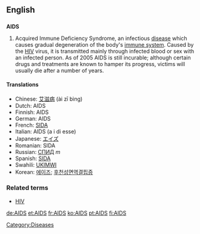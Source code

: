 {{see|aids}}
==English==

==={{acronym}}===
{{wikipedia}}
'''AIDS'''

# Acquired Immune Deficiency Syndrome,  an infectious [[disease]] which causes gradual degeneration of the body's [[immune system]].  Caused by the [[HIV]] virus, it is transmitted mainly through infected blood or sex with an infected person.  As of 2005 AIDS is still incurable; although certain drugs and treatments are known to hamper its progress, victims will usually die after a number of years.

====Translations====
*Chinese: [[艾滋病]] (ài zī bìng)
*Dutch: AIDS
*Finnish: AIDS
*German: AIDS
*French: [[SIDA]] {{m}}
*Italian: AIDS (a i di esse)
*Japanese: [[エイズ]]
*Romanian: SIDA {{f}}
*Russian: [[СПИД]] ''m''
*Spanish: [[SIDA]] {{m}}
*Swahili: [[UKIMWI]]
*Korean: [[에이즈]]; [[후천성면역결핍증]]

===Related terms===
*[[HIV]]

[[Category:Diseases]]

[[de:AIDS]]
[[et:AIDS]]
[[fr:AIDS]]
[[ko:AIDS]]
[[pt:AIDS]]
[[fi:AIDS]]